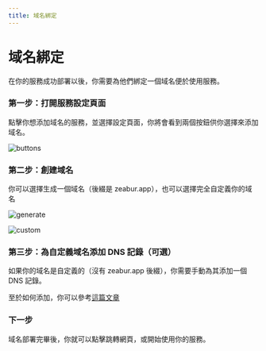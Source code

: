 ```yaml
---
title: 域名綁定
---
```



<Head>
  <meta name="zeabur:image:title" content="域名綁定" />
  <meta name="zeabur:image:subtitle" content="在你的服務成功部署以後，你需要為他們綁定一個域名便於使用服務" />
</Head>

# 域名綁定

在你的服務成功部署以後，你需要為他們綁定一個域名便於使用服務。

### 第一步：打開服務設定頁面

點擊你想添加域名的服務，並選擇設定頁面，你將會看到兩個按鈕供你選擇來添加域名。

![buttons](/deploy/domain/buttons.png)

### 第二步：創建域名

你可以選擇生成一個域名（後綴是 zeabur.app），也可以選擇完全自定義你的域名

![generate](/deploy/domain/generate.png)

![custom](/deploy/domain/custom.png)

### 第三步：為自定義域名添加 DNS 記錄（可選）

如果你的域名是自定義的（沒有 zeabur.app 後綴），你需要手動為其添加一個 DNS 記錄。

至於如何添加，你可以參考[這篇文章](https://www.itprotoday.com/compute-engines/how-do-i-add-record-dns)

### 下一步

域名部署完畢後，你就可以點擊跳轉網頁，或開始使用你的服務。
